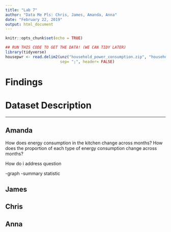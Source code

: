 ---
title: "Lab 7"
author: "Data Me Pls: Chris, James, Amanda, Anna"
date: "February 22, 2019"
output: html_document
---

```{r setup, include=FALSE}
knitr::opts_chunk$set(echo = TRUE)
```

```{r, eval=FALSE}
## RUN THIS CODE TO GET THE DATA! (WE CAN TIDY LATER)
library(tidyverse)
housepwr <- read.delim2(unz("household_power_consumption.zip", "household_power_consumption.txt"),
                        sep= ";", header= FALSE)
```

# Findings

# Dataset Description



---

## Amanda

How does energy consumption in the kitchen change across months?
How does the proportion of each type of energy consumption change across months?

How do i address question

-graph
-summary statistic


## James

## Chris

## Anna
